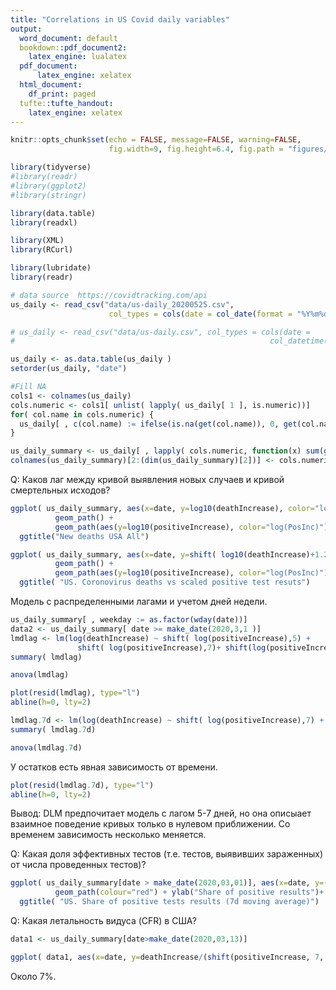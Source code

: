 ```yaml
---
title: "Correlations in US Covid daily variables"
output:
  word_document: default
  bookdown::pdf_document2:
    latex_engine: lualatex
  pdf_document: 
      latex_engine: xelatex
  html_document:
    df_print: paged
  tufte::tufte_handout:
    latex_engine: xelatex
---
```

```r
knitr::opts_chunk$set(echo = FALSE, message=FALSE, warning=FALSE, 
                      fig.width=9, fig.height=6.4, fig.path = "figures/")

```


```r
library(tidyverse) 
#library(readr)
#library(ggplot2)
#library(stringr)

library(data.table)
library(readxl)

library(XML)
library(RCurl)

library(lubridate)
library(readr)

```

```r
# data source  https://covidtracking.com/api
us_daily <- read_csv("data/us-daily_20200525.csv",
                      col_types = cols(date = col_date(format = "%Y%m%d")))

# us_daily <- read_csv("data/us-daily.csv", col_types = cols(date = 
#                                                         col_datetime(format = "%m/%d/%Y %H:%M")))

us_daily <- as.data.table(us_daily )
setorder(us_daily, "date")

#Fill NA
cols1 <- colnames(us_daily)
cols.numeric <- cols1[ unlist( lapply( us_daily[ 1 ], is.numeric))]
for( col.name in cols.numeric) {
  us_daily[ , c(col.name) := ifelse(is.na(get(col.name)), 0, get(col.name))]
}

us_daily_summary <- us_daily[ , lapply( cols.numeric, function(x) sum(get(x))), by=date ]
colnames(us_daily_summary)[2:(dim(us_daily_summary)[2])] <- cols.numeric

```



Q: Каков лаг между кривой выявления новых случаев и кривой смертельных исходов?  

```r
ggplot( us_daily_summary, aes(x=date, y=log10(deathIncrease), color="log(D)"))+
          geom_path() +
          geom_path(aes(y=log10(positiveIncrease), color="log(PosInc)"))+
  ggtitle("New deaths USA All")
```



```r
ggplot( us_daily_summary, aes(x=date, y=shift( log10(deathIncrease)+1.2, 7, type="lead"), color="log(D)+1.2, \nshifted 7 days backward"))+
          geom_path() +
          geom_path(aes(y=log10(positiveIncrease), color="log(PosInc)"))+
  ggtitle( "US. Coronovirus deaths vs scaled positive test resuts")

```

Модель с распределенными лагами и учетом дней недели.  

```r
us_daily_summary[ , weekday := as.factor(wday(date))]
data2 <- us_daily_summary[ date >= make_date(2020,3,1 )]
lmdlag <- lm(log(deathIncrease) ~ shift( log(positiveIncrease),5) + 
               shift( log(positiveIncrease),7)+ shift(log(positiveIncrease), 10) + shift(log(positiveIncrease), 14)+ weekday, data=data2)
summary( lmdlag)

anova(lmdlag)

```


   
   
```r
plot(resid(lmdlag), type="l")
abline(h=0, lty=2)
```

```r
lmdlag.7d <- lm(log(deathIncrease) ~ shift( log(positiveIncrease),7) + weekday, data=data2)
summary( lmdlag.7d)

anova(lmdlag.7d)

```

У остатков есть явная зависимость от времени.  


```r
plot(resid(lmdlag.7d), type="l")
abline(h=0, lty=2)

```
Вывод: DLM предпочитает модель с лагом 5-7 дней, но она описыает взаимное поведение кривых только в нулевом приближении. Со временем зависимость несколько меняется.
  


Q: Какая доля эффективных тестов (т.е. тестов, выявивших зараженных) от числа проведенных тестов)? 

```r
ggplot( us_daily_summary[date > make_date(2020,03,01)], aes(x=date, y=(positive- shift(positive, 7))/(totalTestResults- shift(totalTestResults, 7))))+
          geom_path(colour="red") + ylab("Share of positive results")+
  ggtitle( "US. Share of positive tests results (7d moving average)")

```

Q: Какая летальность видуса (CFR) в США?
```r
data1 <- us_daily_summary[date>make_date(2020,03,13)]

```

```r
ggplot( data1, aes(x=date, y=deathIncrease/(shift(positiveIncrease, 7, type="lead")+0.001), color="D"))+ geom_path() + ggtitle("US Ratio Death (7d shifted)/New Cases") + geom_smooth()
```
Около 7%. 

